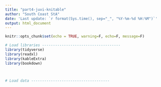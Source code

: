 ```yaml
---
title: "part4-juvi-knitable"
author: "South Coast StA"
date: 'Last update: `r format(Sys.time(), sep="_", "%Y-%m-%d %H:%M")`'
output: html_document
---
```


```r
knitr::opts_chunk$set(echo = TRUE, warning=F, echo=F, message=F)

# Load libraries ------------------------------------
library(tidyverse)
library(readxl)
library(kableExtra)
library(bookdown)



# Load data ------------------------------------



```





```r

```










